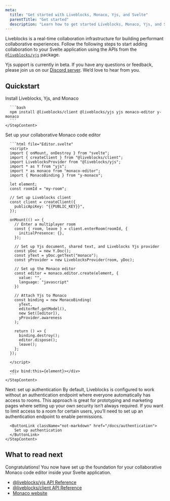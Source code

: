 ```yaml
---
meta:
  title: "Get started with Liveblocks, Monaco, Yjs, and Svelte"
  parentTitle: "Get started"
  description: "Learn how to get started Liveblocks, Monaco, Yjs, and Svelte."
---
```


Liveblocks is a real-time collaboration infrastructure for building performant
collaborative experiences. Follow the following steps to start adding
collaboration to your Svelte application using the APIs from the
[`@liveblocks/yjs`](/docs/api-reference/liveblocks-yjs) package.

<Banner title="Public beta">

Yjs support is currently in beta. If you have any questions or feedback, please
join us on our [Discord server](https://liveblocks.io/discord). We’d love to
hear from you.

</Banner>

## Quickstart

<Steps>
  <Step>
    <StepTitle>Install Liveblocks, Yjs, and Monaco</StepTitle>
    <StepContent>

      ```bash
      npm install @liveblocks/client @liveblocks/yjs yjs monaco-editor y-monaco
      ```
    </StepContent>

  </Step>

  <Step>
    <StepTitle>Set up your collaborative Monaco code editor</StepTitle>
    <StepContent>

      ```html file="Editor.svelte"
      <script>
      import { onMount, onDestroy } from "svelte";
      import { createClient } from "@liveblocks/client";
      import LiveblocksProvider from "@liveblocks/yjs";
      import * as Y from "yjs";
      import * as monaco from "monaco-editor";
      import { MonacoBinding } from "y-monaco";

      let element;
      const roomId = "my-room";

      // Set up Liveblocks client
      const client = createClient({
        publicApiKey: "{{PUBLIC_KEY}}",
      });

      onMount(() => {
        // Enter a multiplayer room
        const { room, leave } = client.enterRoom(roomId, {
          initialPresence: {},
        });

        // Set up Yjs document, shared text, and Liveblocks Yjs provider
        const yDoc = new Y.Doc();
        const yText = yDoc.getText("monaco");
        const yProvider = new LiveblocksProvider(room, yDoc);

        // Set up the Monaco editor
        const editor = monaco.editor.create(element, {
          value: "",
          language: "javascript"
        })

        // Attach Yjs to Monaco
        const binding = new MonacoBinding(
          yText,
          editorRef.getModel(),
          new Set([editor]),
          yProvider.awareness
        );

        return () => {
          binding.destroy();
          editor.dispose();
          leave();
        };
      });

      </script>

      <div bind:this={element}></div>
      ```
    </StepContent>

  </Step>

  <Step lastStep>
    <StepTitle>Next: set up authentication</StepTitle>
    <StepContent>
      By default, Liveblocks is configured to work without an authentication endpoint
      where everyone automatically has access to rooms. This approach is great for
      prototyping and marketing pages where setting up your own security isn’t always
      required. If you want to limit access to a room for certain users, you’ll need
      to set up an authentication endpoint to enable permissions.

      <ButtonLink className="not-markdown" href="/docs/authentication">
        Set up authentication
      </ButtonLink>
    </StepContent>

  </Step>
</Steps>

## What to read next

Congratulations! You now have set up the foundation for your collaborative
Monaco code editor inside your Svelte application.

- [@liveblocks/yjs API Reference](/docs/api-reference/liveblocks-yjs)
- [@liveblocks/client API Reference](/docs/api-reference/liveblocks-client)
- [Monaco website](https://microsoft.github.io/monaco-editor/)
